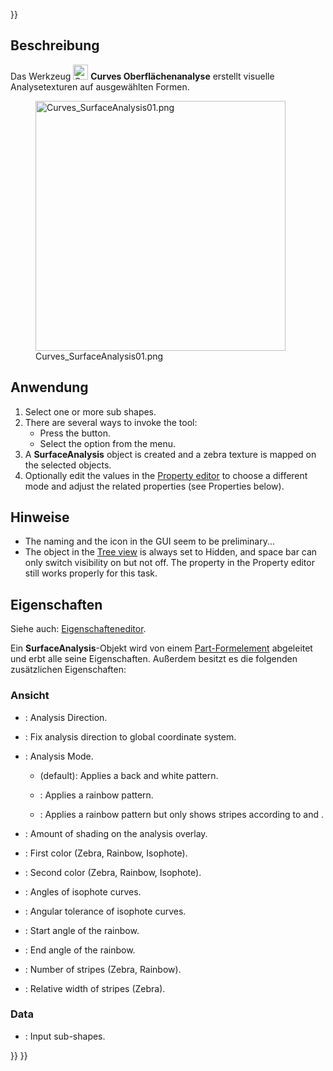 <languages/>
{{UnfinishedDocu{{#translation:}}}}

<div lang="en" dir="ltr" class="mw-content-ltr">
{{Docnav
|[[Curves_RotationSweep|RotationSweep]]
|[[Curves_DraftAnalysis|DraftAnalysis]]
|[[Curves_Workbench|Curves]]
|IconL=Curves_RotationSweep.svg
|IconR=Curves_DraftAnalysis.svg
|IconC=Curves_workbench_icon.svg
}}
</div>

<div lang="en" dir="ltr" class="mw-content-ltr">
{{GuiCommand
|Name=Curves SurfaceAnalysis
|MenuLocation=Surfaces → Title
|Workbenches=[[Curves_Workbench|Curves]]
}}
</div>

<span id="Description"></span>
==Beschreibung==

Das Werkzeug [[Image:Curves_SurfaceAnalysis.svg|24px]] '''Curves Oberflächenanalyse''' erstellt visuelle Analysetexturen auf ausgewählten Formen.

[[Image:Curves_SurfaceAnalysis01.png|400px]]

{{Caption|Unterschiedliche Analysearten auf einer Kugel abgebildet. Von links nach rechts: ohne, Zebra, Rainbow, Isophote}}

<span id="Usage"></span>
==Anwendung==

<div lang="en" dir="ltr" class="mw-content-ltr">
# Select one or more sub shapes.
# There are several ways to invoke the tool:
#* Press the {{Button|[[Image:Curves_ZebraTool.svg|16px]] [[Curves_SurfaceAnalysis|Title]]}} button.
#* Select the {{MenuCommand|Surfaces → [[Image:Curves_ZebraTool.svg|16px]] Title}} option from the menu.
# A '''SurfaceAnalysis''' object is created and a zebra texture is mapped on the selected objects.
# Optionally edit the values in the [[Property_editor|Property editor]] to choose a different mode and adjust the related properties (see Properties below).
</div>

<span id="Notes"></span>
==Hinweise==

<div lang="en" dir="ltr" class="mw-content-ltr">
* The naming and the icon in the GUI seem to be preliminary...
* The object in the [[Tree_view|Tree view]] is always set to Hidden, and space bar can only switch visibility on but not off. The {{PropertyData|Visibility}} property in the Property editor still works properly for this task.
</div>


<span id="Properties"></span>
==Eigenschaften==

Siehe auch: [[Property_editor/de|Eigenschafteneditor]].

Ein '''SurfaceAnalysis'''-Objekt wird von einem [[Part_Feature/de|Part-Formelement]] abgeleitet und erbt alle seine Eigenschaften. Außerdem besitzt es die folgenden zusätzlichen Eigenschaften:

<span id="View"></span>
===Ansicht===

{{TitleProperty|AnalysisMode}}

<div lang="en" dir="ltr" class="mw-content-ltr">
* {{PropertyView|Direction|Vector}}: Analysis Direction.
* {{PropertyView|Fixed|Bool}}: Fix analysis direction to global coordinate system.
* {{PropertyView|Mode|Enumeration}}: Analysis Mode.
** {{Value|Zebra}} (default): Applies a back and white pattern.
** {{Value|Rainbow}}: Applies a rainbow pattern.
** {{Value|Isophote}}: Applies a rainbow pattern but only shows stripes according to {{PropertyView|IsoAngles}} and {{PropertyView|IsoTolerance}}.
* {{PropertyView|Shading|FloatConstraint}}: Amount of shading on the analysis overlay.
</div>

{{TitleProperty|AnalysisOptions}}

<div lang="en" dir="ltr" class="mw-content-ltr">
* {{PropertyView|Color1|Color}}: First color (Zebra, Rainbow, Isophote).
* {{PropertyView|Color2|Color}}: Second color (Zebra, Rainbow, Isophote).
* {{PropertyView|IsoAngles|FloatList}}: Angles of isophote curves.
* {{PropertyView|IsoTolerance|Float}}: Angular tolerance of isophote curves.
* {{PropertyView|RainbowAngle1|FloatConstraint}}: Start angle of the rainbow.
* {{PropertyView|RainbowAngle2|FloatConstraint}}: End angle of the rainbow.
* {{PropertyView|StripesNumber|Integer}}: Number of stripes (Zebra, Rainbow).
* {{PropertyView|StripesRatio|FloatConstraint}}: Relative width of stripes (Zebra).
</div>

<div lang="en" dir="ltr" class="mw-content-ltr">
===Data===
</div>

<div lang="en" dir="ltr" class="mw-content-ltr">
{{TitleProperty|Group}}
</div>

<div lang="en" dir="ltr" class="mw-content-ltr">
* {{PropertyData|Sources|LinkList|Dynamic}}: Input sub-shapes.
</div>



<div lang="en" dir="ltr" class="mw-content-ltr">
{{Docnav
|[[Curves_RotationSweep|RotationSweep]]
|[[Curves_DraftAnalysis|DraftAnalysis]]
|[[Curves_Workbench|Curves]]
|IconL=Curves_RotationSweep.svg
|IconR=Curves_DraftAnalysis.svg
|IconC=Curves_workbench_icon.svg
}}
</div>

{{Curves Tools navi{{#translation:}}}}
{{Userdocnavi{{#translation:}}}}